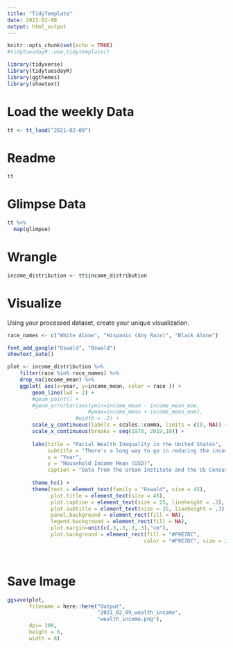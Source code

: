 ```yaml
---
title: "TidyTemplate"
date: 2021-02-08
output: html_output
---
```


```r

knitr::opts_chunk$set(echo = TRUE)
#tidytuesdayR::use_tidytemplate()

library(tidyverse)
library(tidytuesdayR)
library(ggthemes)
library(showtext)

```

# Load the weekly Data

```r

tt <- tt_load("2021-02-09")

```

# Readme

```r

tt

```


# Glimpse Data

```r

tt %>% 
  map(glimpse)

```

# Wrangle

```r

income_distribution <- tt$income_distribution

```


# Visualize

Using your processed dataset, create your unique visualization.

```r

race_names <- c("White Alone", "Hispanic (Any Race)", "Black Alone")

font_add_google("Oswald", "Oswald")
showtext_auto()

plot <- income_distribution %>%
    filter(race %in% race_names) %>%
    drop_na(income_mean) %>%
    ggplot( aes(x=year, y=income_mean, color = race )) +
        geom_line(lwd = 2) +
        #geom_point() +
        #geom_errorbar(aes(ymin=income_mean - income_mean_moe,
                          #ymax=income_mean + income_mean_moe),
                      #width = .2) +
        scale_y_continuous(labels = scales::comma, limits = c(0, NA)) +
        scale_x_continuous(breaks = seq(1970, 2019,10)) +
  
        labs(title = "Racial Wealth Inequality in the United States",
             subtitle = "There's a long way to go in reducing the income gap.\nThe income of Black and Hispanic households have not increased like the earnings of White households.",
             x = "Year",
             y = "Household Income Mean (USD)",
             caption = "Data from the Urban Institute and the US Census \n Viz by Francisco GF") +
  
        theme_hc() +
        theme(text = element_text(family = "Oswald", size = 45),
              plot.title = element_text(size = 45),
              plot.caption = element_text(size = 25, lineheight = .3),
              plot.subtitle = element_text(size = 35, lineheight = .3),
              panel.background = element_rect(fill = NA),
              legend.background = element_rect(fill = NA),
              plot.margin=unit(c(.3,.3,.3,.3),"cm"),
              plot.background = element_rect(fill = "#F9E7DC",
                                            color = "#F9E7DC", size = 2))

  
```

# Save Image

```r

ggsave(plot,
       filename = here::here("Output",
                             "2021_02_09_wealth_income",
                             "wealth_income.png"),
       dpi= 300,
       height = 6,
       width = 8)

```

